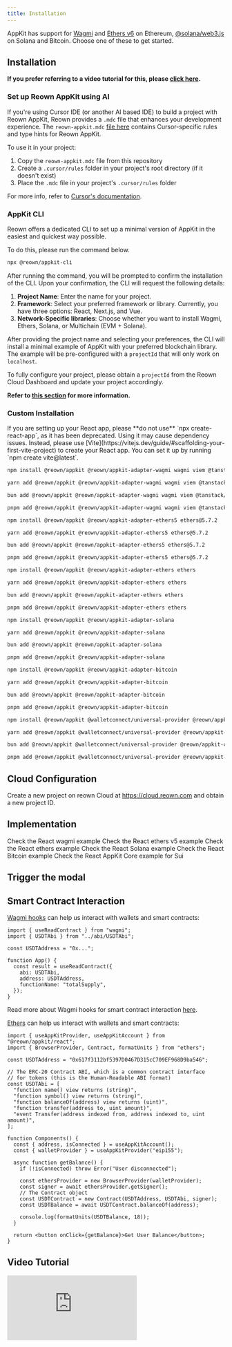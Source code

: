 ```yaml
---
title: Installation
---
```









AppKit has support for [Wagmi](https://wagmi.sh/) and [Ethers v6](https://docs.ethers.org/v6/) on Ethereum, [@solana/web3.js](https://solana-labs.github.io/solana-web3.js/) on Solana and Bitcoin.
Choose one of these to get started.

## Installation

**If you prefer referring to a video tutorial for this, please [click here](#video-tutorial).**

### Set up Reown AppKit using AI

If you're using Cursor IDE (or another AI based IDE) to build a project with Reown AppKit, Reown provides a `.mdc` file that enhances your development experience. The `reown-appkit.mdc` [file here](https://github.com/reown-com/reown-docs/blob/main/reown-appkit.mdc) contains Cursor-specific rules and type hints for Reown AppKit.

To use it in your project:

1. Copy the `reown-appkit.mdc` file from this repository
2. Create a `.cursor/rules` folder in your project's root directory (if it doesn't exist)
3. Place the `.mdc` file in your project's `.cursor/rules` folder

For more info, refer to [Cursor's documentation](https://docs.cursor.com/context/rules#project-rules).

### AppKit CLI

Reown offers a dedicated CLI to set up a minimal version of AppKit in the easiest and quickest way possible.

To do this, please run the command below.

```bash
npx @reown/appkit-cli
```

After running the command, you will be prompted to confirm the installation of the CLI. Upon your confirmation, the CLI will request the following details:

1. **Project Name**: Enter the name for your project.
2. **Framework**: Select your preferred framework or library. Currently, you have three options: React, Next.js, and Vue.
3. **Network-Specific libraries**: Choose whether you want to install Wagmi, Ethers, Solana, or Multichain (EVM + Solana).

After providing the project name and selecting your preferences, the CLI will install a minimal example of AppKit with your preferred blockchain library. The example will be pre-configured with a `projectId` that will only work on `localhost`.

To fully configure your project, please obtain a `projectId` from the Reown Cloud Dashboard and update your project accordingly.

**Refer to [this section](#cloud-configuration) for more information.**

### Custom Installation

<Warning>
  If you are setting up your React app, please **do not use** `npx
  create-react-app`, as it has been deprecated. Using it may cause dependency
  issues. Instead, please use
  [Vite](https://vitejs.dev/guide/#scaffolding-your-first-vite-project) to
  create your React app. You can set it up by running `npm create vite@latest`.
</Warning>

<Tabs>
<Tab title="Wagmi">

<CodeGroup>

```bash npm
npm install @reown/appkit @reown/appkit-adapter-wagmi wagmi viem @tanstack/react-query
```

```bash Yarn
yarn add @reown/appkit @reown/appkit-adapter-wagmi wagmi viem @tanstack/react-query
```

```bash Bun
bun add @reown/appkit @reown/appkit-adapter-wagmi wagmi viem @tanstack/react-query
```

```bash pnpm
pnpm add @reown/appkit @reown/appkit-adapter-wagmi wagmi viem @tanstack/react-query
```

</CodeGroup>

</Tab>
<Tab title="Ethers v5">

<CodeGroup>

```bash npm
npm install @reown/appkit @reown/appkit-adapter-ethers5 ethers@5.7.2
```

```bash Yarn
yarn add @reown/appkit @reown/appkit-adapter-ethers5 ethers@5.7.2
```

```bash Bun
bun add @reown/appkit @reown/appkit-adapter-ethers5 ethers@5.7.2
```

```bash pnpm
pnpm add @reown/appkit @reown/appkit-adapter-ethers5 ethers@5.7.2
```

</CodeGroup>

</Tab>
<Tab title="Ethers">

<CodeGroup>

```bash npm
npm install @reown/appkit @reown/appkit-adapter-ethers ethers
```

```bash Yarn
yarn add @reown/appkit @reown/appkit-adapter-ethers ethers
```

```bash Bun
bun add @reown/appkit @reown/appkit-adapter-ethers ethers
```

```bash pnpm
pnpm add @reown/appkit @reown/appkit-adapter-ethers ethers
```

</CodeGroup>

</Tab>
<Tab title="Solana">

<CodeGroup>

```bash npm
npm install @reown/appkit @reown/appkit-adapter-solana
```

```bash Yarn
yarn add @reown/appkit @reown/appkit-adapter-solana
```

```bash Bun
bun add @reown/appkit @reown/appkit-adapter-solana
```

```bash pnpm
pnpm add @reown/appkit @reown/appkit-adapter-solana
```

</CodeGroup>

</Tab>
<Tab title="Bitcoin">

<CodeGroup>

```bash npm
npm install @reown/appkit @reown/appkit-adapter-bitcoin
```

```bash Yarn
yarn add @reown/appkit @reown/appkit-adapter-bitcoin
```

```bash Bun
bun add @reown/appkit @reown/appkit-adapter-bitcoin
```

```bash pnpm
pnpm add @reown/appkit @reown/appkit-adapter-bitcoin
```

</CodeGroup>

</Tab>
<Tab title="Others networks (AppKit Core)">

<CodeGroup>

```bash npm
npm install @reown/appkit @walletconnect/universal-provider @reown/appkit-common ethers
```

```bash Yarn
yarn add @reown/appkit @walletconnect/universal-provider @reown/appkit-common ethers
```

```bash Bun
bun add @reown/appkit @walletconnect/universal-provider @reown/appkit-common ethers
```

```bash pnpm
pnpm add @reown/appkit @walletconnect/universal-provider @reown/appkit-common ethers
```

</CodeGroup>

</Tab>
</Tabs>

## Cloud Configuration

Create a new project on reown Cloud at https://cloud.reown.com and obtain a new project ID.

<CloudBanner />

## Implementation

<Tabs>
<Tab title="Wagmi">
<Card title="wagmi Example" icon="github" href="https://github.com/reown-com/appkit-web-examples/tree/main/react/react-wagmi">
Check the React wagmi example
</Card>

<WagmiImplementation />

</Tab>
<Tab title="Ethers v5">
<Card title="Ethers v5 Example" icon="github" href="https://github.com/reown-com/appkit-web-examples/tree/main/react/react-ethers5">
Check the React ethers v5 example
</Card>

<Ethers5Implementation />

</Tab>
<Tab title="Ethers">
<Card title="Ethers Example" icon="github" href="https://github.com/reown-com/appkit-web-examples/tree/main/react/react-ethers">
Check the React ethers example
</Card>

<EthersImplementation />

</Tab>
<Tab title="Solana">
<Card title="Solana Example" icon="github" href="https://github.com/reown-com/appkit-web-examples/tree/main/react/react-solana">
Check the React Solana example
</Card>

<SolanaImplementation />

</Tab>
<Tab title="Bitcoin">
<Card title="Bitcoin Example" icon="github" href="https://github.com/reown-com/appkit-web-examples/tree/main/react/react-bitcoin">
Check the React Bitcoin example
</Card>

<BitcoinImplementation />

</Tab>
<Tab title="Others networks (AppKit Core)">
<Card title="AppKit Core Example" icon="github" href="https://github.com/reown-com/appkit-web-examples/tree/main/react/react-core-universal-provider-sui">
Check the React AppKit Core example for Sui
</Card>

<CoreImplementation />

</Tab>
</Tabs>

## Trigger the modal

<Tabs>
<Tab title="Wagmi">

<WagmiModal />

</Tab>
<Tab title="Ethers v5">

<Ethers5Modal />

</Tab>
<Tab title="Ethers">

<EthersModal />

</Tab>
<Tab title="Solana">

<SolanaModal />

</Tab>
<Tab title="Bitcoin">

<BitcoinModal />

</Tab>
<Tab title="Others networks (AppKit Core)">

<CoreModal />

</Tab>
</Tabs>

## Smart Contract Interaction

<Tabs>
<Tab title="Wagmi">

[Wagmi hooks](https://wagmi.sh/react/api/hooks/useReadContract) can help us interact with wallets and smart contracts:

```tsx
import { useReadContract } from "wagmi";
import { USDTAbi } from "../abi/USDTAbi";

const USDTAddress = "0x...";

function App() {
  const result = useReadContract({
    abi: USDTAbi,
    address: USDTAddress,
    functionName: "totalSupply",
  });
}
```

Read more about Wagmi hooks for smart contract interaction [here](https://wagmi.sh/react/hooks/useReadContract).

</Tab>
<Tab title="Ethers">

[Ethers](https://docs.ethers.org/v6/) can help us interact with wallets and smart contracts:

```tsx
import { useAppKitProvider, useAppKitAccount } from "@reown/appkit/react";
import { BrowserProvider, Contract, formatUnits } from "ethers";

const USDTAddress = "0x617f3112bf5397D0467D315cC709EF968D9ba546";

// The ERC-20 Contract ABI, which is a common contract interface
// for tokens (this is the Human-Readable ABI format)
const USDTAbi = [
  "function name() view returns (string)",
  "function symbol() view returns (string)",
  "function balanceOf(address) view returns (uint)",
  "function transfer(address to, uint amount)",
  "event Transfer(address indexed from, address indexed to, uint amount)",
];

function Components() {
  const { address, isConnected } = useAppKitAccount();
  const { walletProvider } = useAppKitProvider("eip155");

  async function getBalance() {
    if (!isConnected) throw Error("User disconnected");

    const ethersProvider = new BrowserProvider(walletProvider);
    const signer = await ethersProvider.getSigner();
    // The Contract object
    const USDTContract = new Contract(USDTAddress, USDTAbi, signer);
    const USDTBalance = await USDTContract.balanceOf(address);

    console.log(formatUnits(USDTBalance, 18));
  }

  return <button onClick={getBalance}>Get User Balance</button>;
}
```

</Tab>
<Tab title="Solana">
  <SolanaPrograms />
</Tab>

</Tabs>

## Video Tutorial

<div style={{ position: 'relative', width: '100%', paddingBottom: '56.25%', height: 0 }}>
  <iframe 
    style={{
      position: 'absolute',
      top: 0,
      left: 0,
      width: '100%',
      height: '100%',
      maxWidth: '560px',
      margin: '0 auto'
    }}
    src="https://www.youtube.com/embed/lxTGqXh7LiA?si=1MQMbtqQtM6KSfE0"
    title="YouTube video player"
    frameBorder="0"
    allow="accelerometer; autoplay; clipboard-write; encrypted-media; gyroscope; picture-in-picture; web-share"
    referrerPolicy="strict-origin-when-cross-origin"
    allowFullScreen
  />
</div>
